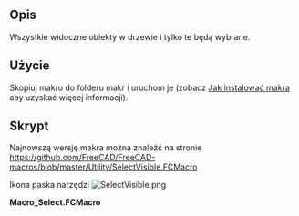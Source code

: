 <languages/>

{{Macro/pl
|Name=Macro SelectVisible
|Icon=SelectVisible.png
|Description=Wszystkie widoczne obiekty w drzewie i tylko te będą wybrane.
|Author=galou_breizh
|Version=1.0
|Date=2016-04-08
|FCVersion=All
|Download=[https://wiki.freecad.org/images/5/51/SelectVisible.png Ikona paska narzędzi]
}}

<span id="Description"></span>
==Opis==

Wszystkie widoczne obiekty w drzewie i tylko te będą wybrane.

{{Codeextralink|https://raw.githubusercontent.com/FreeCAD/FreeCAD-macros/master/Utility/SelectVisible.FCMacro}}

<span id="Usage"></span>
==Użycie==

Skopiuj makro do folderu makr i uruchom je (zobacz [[How_to_install_macros/pl|Jak instalować makra]] aby uzyskać więcej informacji).

<span id="Script"></span>
==Skrypt==

Najnowszą wersję makra można znaleźć na stronie https://github.com/FreeCAD/FreeCAD-macros/blob/master/Utility/SelectVisible.FCMacro

Ikona paska narzędzi [[Image:SelectVisible.png]]

'''Macro_Select.FCMacro'''
{{MacroCode|code=
# FreeCAD Macro SelectVisible

__Name__ = 'Select Visible'
__Comment__ = 'All visible objects in the tree will be selected'
__Web__ = 'https://wiki.freecad.org/Macro_SelectVisible'
__Wiki__ = 'https://wiki.freecad.org/Macro_SelectVisible'
__Icon__ = 'https://wiki.freecad.org/images/5/51/SelectVisible.png'
__Help__ = 'All visible objects in the tree and only these will be selected'
__Author__ = 'galou_breizh'
__Version__ = '1.0'
__Status__ = 'Production'
__Requires__ = ''

import FreeCAD as App
import FreeCADGui as Gui

doc = App.activeDocument()

if not doc:
    App.Console.PrintWarning('SelectVisible: no active document')
else:
    Gui.Selection.clearSelection()
    for o in doc.Objects:
        if o.ViewObject.Visibility:
            Gui.Selection.addSelection(o)
}}
{{clear}}